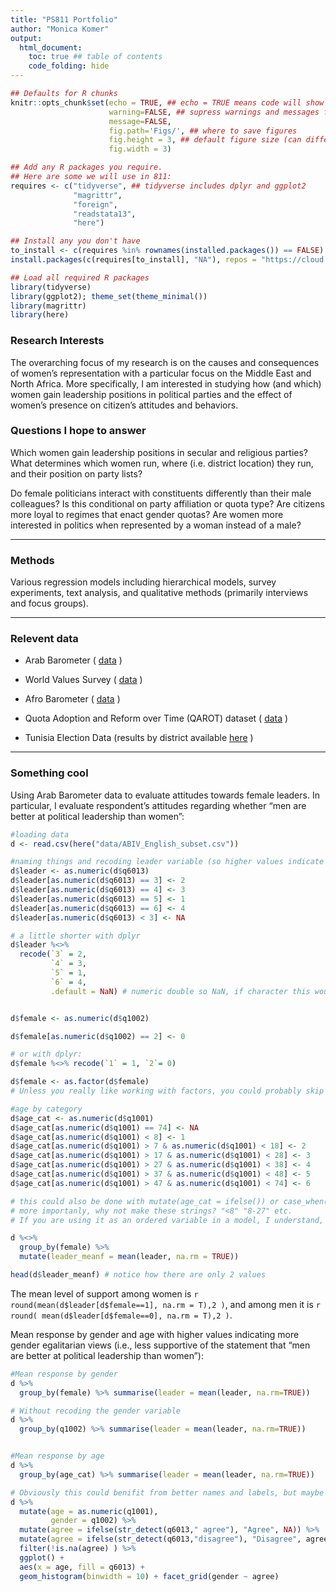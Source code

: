 ```yaml
---
title: "PS811 Portfolio"
author: "Monica Komer"
output:
  html_document: 
    toc: true ## table of contents
    code_folding: hide
---
```

```r
## Defaults for R chunks
knitr::opts_chunk$set(echo = TRUE, ## echo = TRUE means code will show
                      warning=FALSE, ## supress warnings and messages from R
                      message=FALSE,
                      fig.path='Figs/', ## where to save figures
                      fig.height = 3, ## default figure size (can differ in each chunk)
                      fig.width = 3)

## Add any R packages you require. 
## Here are some we will use in 811:
requires <- c("tidyverse", ## tidyverse includes dplyr and ggplot2
              "magrittr",
              "foreign",
              "readstata13",
              "here")

## Install any you don't have
to_install <- c(requires %in% rownames(installed.packages()) == FALSE)
install.packages(c(requires[to_install], "NA"), repos = "https://cloud.r-project.org/" )

## Load all required R packages
library(tidyverse)
library(ggplot2); theme_set(theme_minimal())
library(magrittr)
library(here)
```



### Research Interests
The overarching focus of my research is on the causes and consequences of women’s representation with a particular focus on the Middle East and North Africa. More specifically, I am interested in studying how (and which) women gain leadership positions in political parties and the effect of women’s presence on citizen’s attitudes and behaviors. 

### Questions I hope to answer
Which women gain leadership positions in secular and religious parties? What determines which women run, where (i.e. district location) they run, and their position on party lists?

Do female politicians interact with constituents differently than their male colleagues? Is this conditional on party affiliation or quota type? Are citizens more loyal to regimes that enact gender quotas? Are women more interested in politics when represented by a woman instead of a male?

---

### Methods
Various regression models including hierarchical models, survey experiments, text analysis, and qualitative methods (primarily interviews and focus groups). 

---

### Relevent data

- Arab Barometer ( [data](http://www.arabbarometer.org/survey-data/) )

- World Values Survey ( [data](http://www.worldvaluessurvey.org/WVSContents.jsp) )

- Afro Barometer ( [data](http://www.afrobarometer.org/data) )

- Quota Adoption and Reform over Time (QAROT) dataset ( [data](https://www.openicpsr.org/openicpsr/project/100918/version/V1/view) )

- Tunisia Election Data (results by district available [here](http://tunisiaelectiondata.com/) )


---

### Something cool

Using Arab Barometer data to evaluate attitudes towards female leaders. In particular, I evaluate respondent's attitudes regarding whether "men are better at political leadership than women":

```r
#loading data
d <- read.csv(here("data/ABIV_English_subset.csv"))

#naming things and recoding leader variable (so higher values indicate more gender egalitarian views)
d$leader <- as.numeric(d$q6013)
d$leader[as.numeric(d$q6013) == 3] <- 2
d$leader[as.numeric(d$q6013) == 4] <- 3
d$leader[as.numeric(d$q6013) == 5] <- 1
d$leader[as.numeric(d$q6013) == 6] <- 4
d$leader[as.numeric(d$q6013) < 3] <- NA

# a little shorter with dplyr
d$leader %<>% 
  recode(`3` = 2,
         `4` = 3,
         `5` = 1,
         `6` = 4,
         .default = NaN) # numeric double so NaN, if character this would be NA


d$female <- as.numeric(d$q1002)

d$female[as.numeric(d$q1002) == 2] <- 0

# or with dplyr:
d$female %<>% recode(`1` = 1, `2`= 0)

d$female <- as.factor(d$female) 
# Unless you really like working with factors, you could probably skip this by importing with strings.as.factors = FALSE, and let R coerce to factor only need needed.

#age by category
d$age_cat <- as.numeric(d$q1001)
d$age_cat[as.numeric(d$q1001) == 74] <- NA
d$age_cat[as.numeric(d$q1001) < 8] <- 1
d$age_cat[as.numeric(d$q1001) > 7 & as.numeric(d$q1001) < 18] <- 2
d$age_cat[as.numeric(d$q1001) > 17 & as.numeric(d$q1001) < 28] <- 3
d$age_cat[as.numeric(d$q1001) > 27 & as.numeric(d$q1001) < 38] <- 4
d$age_cat[as.numeric(d$q1001) > 37 & as.numeric(d$q1001) < 48] <- 5
d$age_cat[as.numeric(d$q1001) > 47 & as.numeric(d$q1001) < 74] <- 6

# this could also be done with mutate(age_cat = ifelse()) or case_when()
# more importanly, why not make these strings? "<8" "8-27" etc.
# If you are using it as an ordered variable in a model, I understand, but you may want a discriptive one for figures and discriptive stats. The results of summarize below would be more clear and will be easier to plot if you just use text labels (gender was already labeled, just being imported as a factor)
```

```r
d %<>%
  group_by(female) %>% 
  mutate(leader_meanf = mean(leader, na.rm = TRUE))

head(d$leader_meanf) # notice how there are only 2 values
```
<!-- Unclear what I'm doing wrong in the chunk of code above. Trying to make a var that is the mean response by gender. -->

<!-- The pipe was only going one way %>%, so it was failing to alter d. You wanted not just to pipe d into those functions, but also redefine d as the resullt, i.e.  d %<>%, which is equivilant to d <- d %>%

However, this variable only has two values (only two genders represented in theses data), so it may not be worth it in this case.
Glad you left a note! 
-->

The mean level of support among women is `r round(mean(d$leader[d$female==1], na.rm = T),2 )`, and among men it is `r round( mean(d$leader[d$female==0], na.rm = T),2 )`.

Mean response by gender and age with higher values indicating more gender egalitarian views (i.e., less supportive of the statement that "men are better at political leadership than women"):
```r

#Mean response by gender
d %>%
  group_by(female) %>% summarise(leader = mean(leader, na.rm=TRUE))

# Without recoding the gender variable
d %>%
  group_by(q1002) %>% summarise(leader = mean(leader, na.rm=TRUE))


#Mean response by age
d %>%
  group_by(age_cat) %>% summarise(leader = mean(leader, na.rm=TRUE))

```

```r
# Obviously this could benifit from better names and labels, but maybe you'll find it useful.
d %>% 
  mutate(age = as.numeric(q1001),
         gender = q1002) %>% 
  mutate(agree = ifelse(str_detect(q6013," agree"), "Agree", NA)) %>%
  mutate(agree = ifelse(str_detect(q6013,"disagree"), "Disagree", agree)) %>%
  filter(!is.na(agree) ) %>%
  ggplot() +
  aes(x = age, fill = q6013) +
  geom_histogram(binwidth = 10) + facet_grid(gender ~ agree)
```


